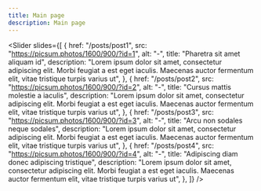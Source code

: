 ```yaml
---
title: Main page
description: Main page
---
```


<Slider
    slides={[
        {
            href: "/posts/post1",
            src: "https://picsum.photos/1600/900/?id=1",
            alt: "-",
            title: "Pharetra sit amet aliquam id",
            description:
                "Lorem ipsum dolor sit amet, consectetur adipiscing elit. Morbi feugiat a est eget iaculis. Maecenas auctor fermentum elit, vitae tristique turpis varius ut",
        },
        {
            href: "/posts/post2",
            src: "https://picsum.photos/1600/900/?id=2",
            alt: "-",
            title: "Cursus mattis molestie a iaculis",
            description:
                "Lorem ipsum dolor sit amet, consectetur adipiscing elit. Morbi feugiat a est eget iaculis. Maecenas auctor fermentum elit, vitae tristique turpis varius ut",
        },
        {
            href: "/posts/post3",
            src: "https://picsum.photos/1600/900/?id=3",
            alt: "-",
            title: "Arcu non sodales neque sodales",
            description:
                "Lorem ipsum dolor sit amet, consectetur adipiscing elit. Morbi feugiat a est eget iaculis. Maecenas auctor fermentum elit, vitae tristique turpis varius ut",
        },
        {
            href: "/posts/post4",
            src: "https://picsum.photos/1600/900/?id=4",
            alt: "-",
            title: "Adipiscing diam donec adipiscing tristique",
            description:
                "Lorem ipsum dolor sit amet, consectetur adipiscing elit. Morbi feugiat a est eget iaculis. Maecenas auctor fermentum elit, vitae tristique turpis varius ut",
        },
    ]}
/>
